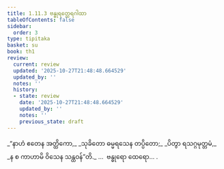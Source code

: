```yaml
---
title: 1.11.3 ဗန္ဓုရတ္ထေရဂါထာ
tableOfContents: false
sidebar:
  order: 3
type: tipitaka
basket: su
book: th1
review:
  current: review
  updated: '2025-10-27T21:48:48.664529'
  updated_by: ''
  notes: ''
  history:
  - state: review
    date: '2025-10-27T21:48:48.664529'
    updated_by: ''
    notes: ''
    previous_state: draft
---
```



<ReviewStatus review={frontmatter.review} showDetails={true} />

<HypothesisAnnotation frontmatter={frontmatter} />

<DynamicBreadcrumb />

<Division number="103" book="th1" e="ch" v="19" p="242">

<Paragraph number="231" type="verses" book="th1">
_“နာဟံ ဧတေန အတ္ထိကော,_  
_သုခိတော ဓမ္မရသေန တပ္ပိတော;_  
_ပိတွာ ရသဂ္ဂမုတ္တမံ,_  
_န စ ကာဟာမိ ဝိသေန သန္ထဝန်”တိ._  


</Paragraph>
</Division>

<Paragraph number="232" type="center" book="th1">
…  ဗန္ဓုရော ထေရော… .
</Paragraph>